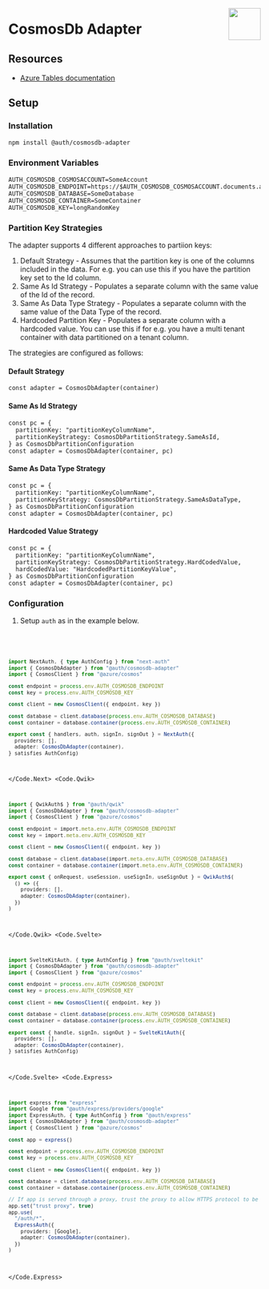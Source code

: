 
<img
  align="right"
  src="/img/adapters/azure-cosmosdb.svg"
  width="64"
  height="64"
/>

# CosmosDb Adapter

## Resources

- [Azure Tables documentation](https://azure.microsoft.com/en-us/products/cosmos-db)

## Setup

### Installation

```bash npm2yarn
npm install @auth/cosmosdb-adapter
```

### Environment Variables

```
AUTH_COSMOSDB_COSMOSACCOUNT=SomeAccount
AUTH_COSMOSDB_ENDPOINT=https://$AUTH_COSMOSDB_COSMOSACCOUNT.documents.azure.com
AUTH_COSMOSDB_DATABASE=SomeDatabase
AUTH_COSMOSDB_CONTAINER=SomeContainer
AUTH_COSMOSDB_KEY=longRandomKey
```

### Partition Key Strategies

The adapter supports 4 different approaches to partiion keys:

1. Default Strategy - Assumes that the partition key is one of the columns included in the data. For e.g. you can use this if you have the partition key set to the Id column.
2. Same As Id Strategy - Populates a separate column with the same value of the Id of the record.
3. Same As Data Type Strategy - Populates a separate column with the same value of the Data Type of the record.
4. Hardcoded Partition Key - Populates a separate column with a hardcoded value. You can use this if for e.g. you have a multi tenant container with data partitioned on a tenant column.

The strategies are configured as follows:

#### Default Strategy

```
const adapter = CosmosDbAdapter(container)
```

#### Same As Id Strategy

```
const pc = {
  partitionKey: "partitionKeyColumnName",
  partitionKeyStrategy: CosmosDbPartitionStrategy.SameAsId,
} as CosmosDbPartitionConfiguration
const adapter = CosmosDbAdapter(container, pc)
```

#### Same As Data Type Strategy

```
const pc = {
  partitionKey: "partitionKeyColumnName",
  partitionKeyStrategy: CosmosDbPartitionStrategy.SameAsDataType,
} as CosmosDbPartitionConfiguration
const adapter = CosmosDbAdapter(container, pc)
```

#### Hardcoded Value Strategy

```
const pc = {
  partitionKey: "partitionKeyColumnName",
  partitionKeyStrategy: CosmosDbPartitionStrategy.HardCodedValue,
  hardCodedValue: "HardcodedPartitionKeyValue",
} as CosmosDbPartitionConfiguration
const adapter = CosmosDbAdapter(container, pc)
```

### Configuration

1. Setup `auth` as in the example below.

<Code>
<Code.Next>

```ts filename="./auth.ts"
import NextAuth, { type AuthConfig } from "next-auth"
import { CosmosDbAdapter } from "@auth/cosmosdb-adapter"
import { CosmosClient } from "@azure/cosmos"

const endpoint = process.env.AUTH_COSMOSDB_ENDPOINT
const key = process.env.AUTH_COSMOSDB_KEY

const client = new CosmosClient({ endpoint, key })

const database = client.database(process.env.AUTH_COSMOSDB_DATABASE)
const container = database.container(process.env.AUTH_COSMOSDB_CONTAINER)

export const { handlers, auth, signIn, signOut } = NextAuth({
  providers: [],
  adapter: CosmosDbAdapter(container),
} satisfies AuthConfig)
```

</Code.Next>
<Code.Qwik>

```ts filename="/src/routes/plugin@auth.ts"
import { QwikAuth$ } from "@auth/qwik"
import { CosmosDbAdapter } from "@auth/cosmosdb-adapter"
import { CosmosClient } from "@azure/cosmos"

const endpoint = import.meta.env.AUTH_COSMOSDB_ENDPOINT
const key = import.meta.env.AUTH_COSMOSDB_KEY

const client = new CosmosClient({ endpoint, key })

const database = client.database(import.meta.env.AUTH_COSMOSDB_DATABASE)
const container = database.container(import.meta.env.AUTH_COSMOSDB_CONTAINER)

export const { onRequest, useSession, useSignIn, useSignOut } = QwikAuth$(
  () => ({
    providers: [],
    adapter: CosmosDbAdapter(container),
  })
)
```

</Code.Qwik>
<Code.Svelte>

```ts filename="./src/auth.ts"
import SvelteKitAuth, { type AuthConfig } from "@auth/sveltekit"
import { CosmosDbAdapter } from "@auth/cosmosdb-adapter"
import { CosmosClient } from "@azure/cosmos"

const endpoint = process.env.AUTH_COSMOSDB_ENDPOINT
const key = process.env.AUTH_COSMOSDB_KEY

const client = new CosmosClient({ endpoint, key })

const database = client.database(process.env.AUTH_COSMOSDB_DATABASE)
const container = database.container(process.env.AUTH_COSMOSDB_CONTAINER)

export const { handle, signIn, signOut } = SvelteKitAuth({
  providers: [],
  adapter: CosmosDbAdapter(container),
} satisfies AuthConfig)
```

</Code.Svelte>
<Code.Express>

```ts filename="./src/routes/auth.route.ts"
import express from "express"
import Google from "@auth/express/providers/google"
import ExpressAuth, { type AuthConfig } from "@auth/express"
import { CosmosDbAdapter } from "@auth/cosmosdb-adapter"
import { CosmosClient } from "@azure/cosmos"

const app = express()

const endpoint = process.env.AUTH_COSMOSDB_ENDPOINT
const key = process.env.AUTH_COSMOSDB_KEY

const client = new CosmosClient({ endpoint, key })

const database = client.database(process.env.AUTH_COSMOSDB_DATABASE)
const container = database.container(process.env.AUTH_COSMOSDB_CONTAINER)

// If app is served through a proxy, trust the proxy to allow HTTPS protocol to be detected
app.set("trust proxy", true)
app.use(
  "/auth/*",
  ExpressAuth({
    providers: [Google],
    adapter: CosmosDbAdapter(container),
  })
)
```

</Code.Express>
</Code>
